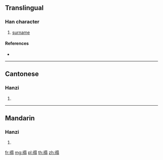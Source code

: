 {{character info/new}}
==Translingual==

===Han character===
{{Han char|rn=113|rad=示|as=10|sn=15|four=36227|canj=IFASM|ids=⿰礻𦐇}}

# [[surname]]

====References====
* {{Han ref|kx=0846.091|dkj=24804|hdz=42405.110|uh=79A2|ud=31138|bh=E6CF|bd=59087}}

----

==Cantonese==

===Hanzi===
{{yue-hanzi|jyut=[[hyun1]]|y=hyun1}}

# {{defn|lang=yue|sort=示10}}

----

==Mandarin==

===Hanzi===
{{cmn-hanzi|pin=[[tà]] ([[ta4]])|wg=t'a<sup>4</sup>}}

# {{defn|lang=cmn|sort=示10}}

[[fr:禢]]
[[mg:禢]]
[[pl:禢]]
[[th:禢]]
[[zh:禢]]